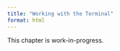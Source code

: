 ```yaml
---
title: "Working with the Terminal"
format: html
---
```


::: {.callout-note}

This chapter is work-in-progress.

:::
